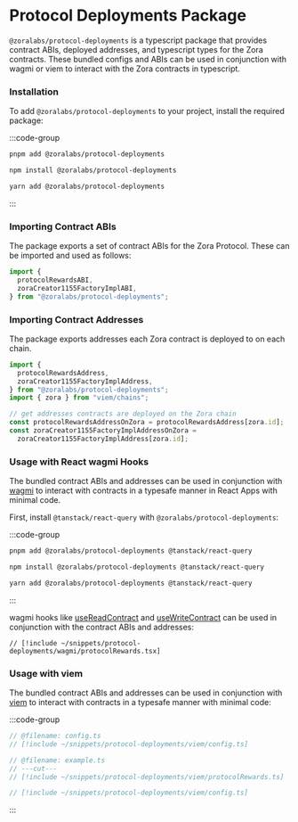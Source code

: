 # Protocol Deployments Package

`@zoralabs/protocol-deployments` is a typescript package that provides contract ABIs, deployed addresses,
and typescript types for the Zora contracts.
These bundled configs and ABIs can be used in conjunction with wagmi or viem to interact with the Zora contracts in
typescript.

### Installation

To add `@zoralabs/protocol-deployments` to your project, install the required package:

:::code-group

```bash [pnpm]
pnpm add @zoralabs/protocol-deployments
```

```bash [npm]
npm install @zoralabs/protocol-deployments
```

```bash [yarn]
yarn add @zoralabs/protocol-deployments
```

:::

### Importing Contract ABIs

The package exports a set of contract ABIs for the Zora Protocol. These can be imported and used as follows:

```ts twoslash
import {
  protocolRewardsABI,
  zoraCreator1155FactoryImplABI,
} from "@zoralabs/protocol-deployments";
```

### Importing Contract Addresses

The package exports addresses each Zora contract is deployed to on each chain.

```ts twoslash
import {
  protocolRewardsAddress,
  zoraCreator1155FactoryImplAddress,
} from "@zoralabs/protocol-deployments";
import { zora } from "viem/chains";

// get addresses contracts are deployed on the Zora chain
const protocolRewardsAddressOnZora = protocolRewardsAddress[zora.id];
const zoraCreator1155FactoryImplAddressOnZora =
  zoraCreator1155FactoryImplAddress[zora.id];
```

### Usage with React wagmi Hooks

The bundled contract ABIs and addresses can be used in conjunction with [wagmi](https://wagmi.sh/) to interact with contracts in a typesafe manner
in React Apps with minimal code.

First, install `@tanstack/react-query` with `@zoralabs/protocol-deployments`:

:::code-group

```bash [pnpm]
pnpm add @zoralabs/protocol-deployments @tanstack/react-query
```

```bash [npm]
npm install @zoralabs/protocol-deployments @tanstack/react-query
```

```bash [yarn]
yarn add @zoralabs/protocol-deployments @tanstack/react-query
```

:::

wagmi hooks like [useReadContract](https://wagmi.sh/react/api/hooks/useReadContract) and [useWriteContract](https://wagmi.sh/react/api/hooks/useWriteContract) can be used in conjunction with the contract ABIs and addresses:

```tsx twoslash [index.tsx]
// [!include ~/snippets/protocol-deployments/wagmi/protocolRewards.tsx]
```

### Usage with viem

The bundled contract ABIs and addresses can be used in conjunction with [viem](https://viem.sh/) to interact with contracts in a typesafe manner
with minimal code:

:::code-group

```ts twoslash [index.tsx]
// @filename: config.ts
// [!include ~/snippets/protocol-deployments/viem/config.ts]

// @filename: example.ts
// ---cut---
// [!include ~/snippets/protocol-deployments/viem/protocolRewards.ts]
```

```ts twoslash [config.ts]
// [!include ~/snippets/protocol-deployments/viem/config.ts]
```

:::
